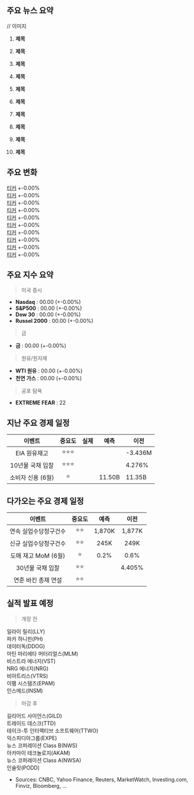 ## 주요 뉴스 요약

// 이미지

1. **제목**

2. **제목**

3. **제목**

4. **제목**

5. **제목**

6. **제목**

7. **제목**

8. **제목**

9. **제목**

10. **제목**

## 주요 변화

[티커](https://finance.yahoo.com/quote/티커/) +-0.00%  
[티커](https://finance.yahoo.com/quote/티커/) +-0.00%  
[티커](https://finance.yahoo.com/quote/티커/) +-0.00%  
[티커](https://finance.yahoo.com/quote/티커/) +-0.00%  
[티커](https://finance.yahoo.com/quote/티커/) +-0.00%  
[티커](https://finance.yahoo.com/quote/티커/) +-0.00%  
[티커](https://finance.yahoo.com/quote/티커/) +-0.00%  
[티커](https://finance.yahoo.com/quote/티커/) +-0.00%  
[티커](https://finance.yahoo.com/quote/티커/) +-0.00%  
[티커](https://finance.yahoo.com/quote/티커/) +-0.00%

## 주요 지수 요약

> 미국 증시

- **Nasdaq** : 00.00 (+-0.00%)
- **S&P500** : 00.00 (+-0.00%)
- **Dow 30** : 00.00 (+-0.00%)
- **Russel 2000** : 00.00 (+-0.00%)

> 금

- **금** : 00.00 (+-0.00%)

> 원유/원자재

- **WTI 원유** : 00.00 (+-0.00%)
- **천연 가스** : 00.00 (+-0.00%)

> 공포 탐욕

- **EXTREME FEAR** : 22

## 지난 주요 경제 일정

|      이벤트       | 중요도 | 실제 |  예측  | 이전    |
| :---------------: | :----: | :--: | :----: | ------- |
|   EIA 원유재고    | ⭐⭐⭐ |      |        | -3.436M |
| 10년물 국채 입찰  | ⭐⭐⭐ |      |        | 4.276%  |
| 소비자 신용 (6월) |   ⭐   |      | 11.50B | 11.35B  |

## 다가오는 주요 경제 일정

|        이벤트         | 중요도 |  예측  |  이전  |
| :-------------------: | :----: | :----: | :----: |
| 연속 실업수당청구건수 |  ⭐⭐  | 1,870K | 1,877K |
| 신규 실업수당청구건수 |  ⭐⭐  |  245K  |  249K  |
|  도매 재고 MoM (6월)  |   ⭐   |  0.2%  |  0.6%  |
|   30년물 국채 입찰    |  ⭐⭐  |        | 4.405% |
|  연준 바킨 총재 연설  |  ⭐⭐  |        |        |

## 실적 발표 예정

> 개장 전

일라이 릴리(LLY)  
파카 하니핀(PH)  
데이터독(DDOG)  
마틴 마리에타 머터리얼스(MLM)  
비스트라 에너지(VST)  
NRG 에너지(NRG)  
비아트리스(VTRS)  
이팸 시스템즈(EPAM)  
인스메드(INSM)

> 마감 후

길리어드 사이언스(GILD)  
트레이드 데스크(TTD)  
테이크-투 인터랙티브 소프트웨어(TTWO)  
익스피디아그룹(EXPE)  
뉴스 코퍼레이션 Class B(NWS)  
아카마이 테크놀로지(AKAM)  
뉴스 코퍼레이션 Class A(NWSA)  
인슐릿(PODD)

- Sources: CNBC, Yahoo Finance, Reuters, MarketWatch, Investing.com, Finviz, Bloomberg, ...
